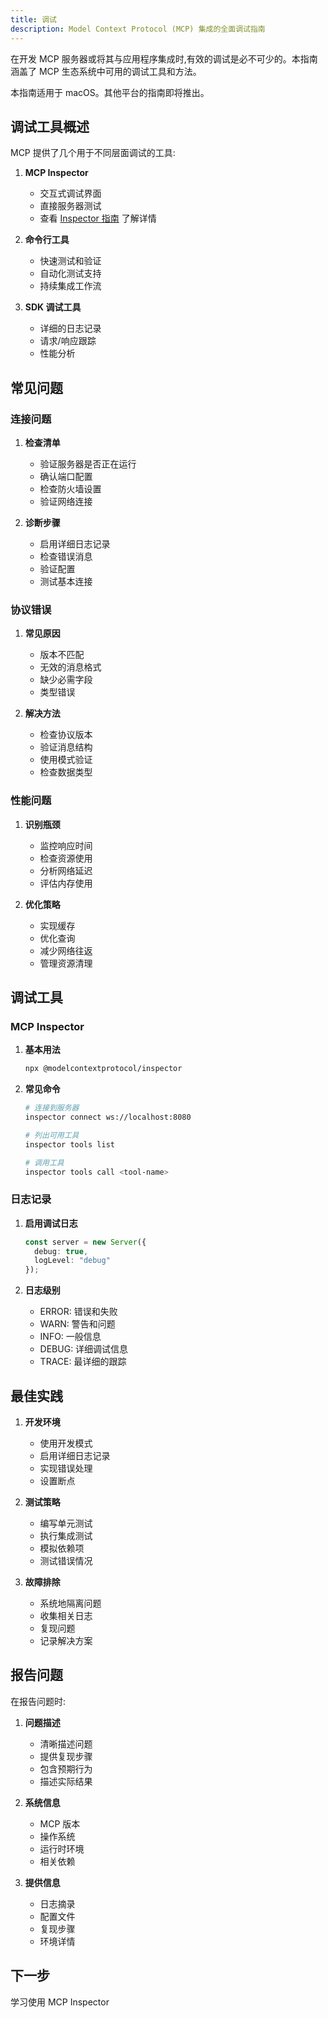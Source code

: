 ```yaml
---
title: 调试
description: Model Context Protocol (MCP) 集成的全面调试指南
---
```


在开发 MCP 服务器或将其与应用程序集成时,有效的调试是必不可少的。本指南涵盖了 MCP 生态系统中可用的调试工具和方法。

<Info>
  本指南适用于 macOS。其他平台的指南即将推出。
</Info>

## 调试工具概述

MCP 提供了几个用于不同层面调试的工具:

1. **MCP Inspector**
   - 交互式调试界面
   - 直接服务器测试
   - 查看 [Inspector 指南](/docs/tools/inspector) 了解详情

2. **命令行工具**
   - 快速测试和验证
   - 自动化测试支持
   - 持续集成工作流

3. **SDK 调试工具**
   - 详细的日志记录
   - 请求/响应跟踪
   - 性能分析

## 常见问题

### 连接问题

1. **检查清单**
   - 验证服务器是否正在运行
   - 确认端口配置
   - 检查防火墙设置
   - 验证网络连接

2. **诊断步骤**
   - 启用详细日志记录
   - 检查错误消息
   - 验证配置
   - 测试基本连接

### 协议错误

1. **常见原因**
   - 版本不匹配
   - 无效的消息格式
   - 缺少必需字段
   - 类型错误

2. **解决方法**
   - 检查协议版本
   - 验证消息结构
   - 使用模式验证
   - 检查数据类型

### 性能问题

1. **识别瓶颈**
   - 监控响应时间
   - 检查资源使用
   - 分析网络延迟
   - 评估内存使用

2. **优化策略**
   - 实现缓存
   - 优化查询
   - 减少网络往返
   - 管理资源清理

## 调试工具

### MCP Inspector

1. **基本用法**
   ```bash
   npx @modelcontextprotocol/inspector
   ```

2. **常见命令**
   ```bash
   # 连接到服务器
   inspector connect ws://localhost:8080

   # 列出可用工具
   inspector tools list

   # 调用工具
   inspector tools call <tool-name>
   ```

### 日志记录

1. **启用调试日志**
   ```typescript
   const server = new Server({
     debug: true,
     logLevel: "debug"
   });
   ```

2. **日志级别**
   - ERROR: 错误和失败
   - WARN: 警告和问题
   - INFO: 一般信息
   - DEBUG: 详细调试信息
   - TRACE: 最详细的跟踪

## 最佳实践

1. **开发环境**
   - 使用开发模式
   - 启用详细日志记录
   - 实现错误处理
   - 设置断点

2. **测试策略**
   - 编写单元测试
   - 执行集成测试
   - 模拟依赖项
   - 测试错误情况

3. **故障排除**
   - 系统地隔离问题
   - 收集相关日志
   - 复现问题
   - 记录解决方案

## 报告问题

在报告问题时:

1. **问题描述**
   - 清晰描述问题
   - 提供复现步骤
   - 包含预期行为
   - 描述实际结果

2. **系统信息**
   - MCP 版本
   - 操作系统
   - 运行时环境
   - 相关依赖

3. **提供信息**
   - 日志摘录
   - 配置文件
   - 复现步骤
   - 环境详情

## 下一步

<CardGroup cols={2}>
  <Card
    title="MCP Inspector"
    icon="magnifying-glass"
    href="/docs/tools/inspector"
  >
    学习使用 MCP Inspector
  </Card>
</CardGroup> 